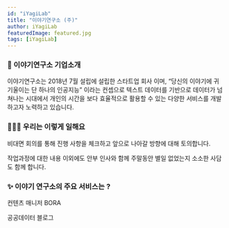 ```yaml
---
id: "iYagiLab"
title: "이야기연구소 (주)"
author: iYagiLab
featuredImage: featured.jpg
tags: [iYagiLab]
---
```


### 🏢 이야기연구소 기업소개

이야기연구소는 2018년 7월 설립에 설립한 스타트업 회사 이며, “당신의 이야기에 귀 기울이는 단 하나의 인공지능” 이라는 컨셉으로 텍스트 데이터를 기반으로 데이터가 넘쳐나는 시대에서 개인의 시간을 보다 효율적으로 활용할 수 있는 다양한 서비스를 개발하고자 노력하고 있습니다.

### 🧑🏻‍💻 우리는 이렇게 일해요

비대면 회의를 통해 진행 사항을 체크하고 앞으로 나아갈 방향에 대해 토의합니다.

작업과정에 대한 내용 이외에도 안부 인사와 함께 주말동안 별일 없었는지 소소한 사담도 함께 합니다.

### ✨ 이야기 연구소의 주요 서비스는 ?

컨텐츠 매니저 BORA

공공데이터 블로그
